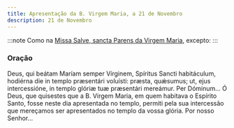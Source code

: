 ```yaml
---
title: Apresentação da B. Virgem Maria, a 21 de Novembro
description: 21 de Novembro
---
```


:::note
Como na [Missa Salve, sancta Parens da Virgem Maria](/missal/comum/29missamaria3), excepto:
:::


<LinkCard
  href="/missal/comum/26festasmaria1"
  title="Festas da B. Virgem Maria - Missa Salve, sancta Parens"
/>

### Oração

<div class="side-by-side not-content">
  <span>
    Deus, qui beátam Maríam semper Vírginem, Spíritus Sancti habitáculum,
    hodiérna die in templo præsentári voluísti: præsta, quǽsumus; ut, ejus
    intercessióne, in templo glóriæ tuæ præsentári mereámur. Per Dóminum...
  </span>
  <span>
    Ó Deus, que quisestes que a B. Virgem Maria, em quem habitava o Espírito
    Santo, fosse neste dia apresentada no templo, permiti pela sua intercessão
    que mereçamos ser apresentados no templo da vossa glória. Por nosso
    Senhor...
  </span>
</div>
